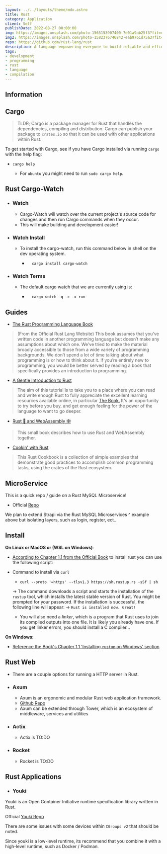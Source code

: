 ```yaml
---
layout: ../../layouts/theme/mdx.astro
title: Rust
category: Application
client: Self
publishDate: 2022-08-27 00:00:00
img: https://images.unsplash.com/photo-1565153907400-7e01a9ab25f3?fit=crop&w=1400&h=700&q=75
img2: https://images.unsplash.com/photo-1582376746842-eab9761d75a3?fit=crop&w=1400&h=700&q=75
repo: https://github.com/rust-lang/rust
description: A language empowering everyone to build reliable and efficient software.
tags:
- development
- programming
- rust
- language
- compilation
---
```


## Information



## Cargo

> TLDR; Cargo is a package manager for Rust that handles the dependencies, compiling and distribution. Cargo can publish your package to `crates.io` so that it can be used with other applications within Rust.

To get started with Cargo, see if you have Cargo installed via running `cargo` with the help flag:

  - ```shell
    cargo help 
    ```  
    - For `ubuntu` you might need to run `sudo cargo help`.

## Rust Cargo-Watch

- ### Watch

  - Cargo-Watch will watch over the current project's source code for changes and then run Cargo commands when they occur.
  - This will make building and development easier!

- ### Watch Install

  - To install the cargo-watch, run this command below in shell on the dev operating system.

    - ```shell
        cargo install cargo-watch
        ```

- ### Watch Terms

  - The default cargo watch that we are currently using is:

    - ```shell
        cargo watch -q -c -x run
        ```

## Guides

- [The Rust Programming Language Book](https://doc.rust-lang.org/stable/book/title-page.html)

> (From the Official Rust Lang Website)
> This book assumes that you’ve written code in another programming language but doesn’t
> make any assumptions about which one. We’ve tried to make the material broadly accessible
> to those from a wide variety of programming backgrounds. We don’t spend a lot of time talking
> about what programming is or how to think about it. If you’re entirely new to programming, you
> would be better served by reading a book that specifically provides an introduction to programming.

- [A Gentle Introduction to Rust](https://stevedonovan.github.io/rust-gentle-intro/)

> The aim of this tutorial is to take you to a place where you can read and write enough Rust to
> fully appreciate the excellent learning resources available online, in particular
> [The Book.](https://doc.rust-lang.org/stable/book/title-page.html)
> It's an opportunity to try before you buy, and get enough feeling for the power of the language to want to go deeper.

- [Rust 🦀 and WebAssembly 🕸](https://rustwasm.github.io/book/)

> This small book describes how to use Rust and WebAssembly together.

- [Cookin' with Rust](https://rust-lang-nursery.github.io/rust-cookbook/intro.html)

> This Rust Cookbook is a collection of simple examples that demonstrate good practices to accomplish common
> programming tasks, using the crates of the Rust ecosystem.

## MicroService

This is a quick repo / guide on a Rust MySQL Microservice!

- Official [Repo](https://github.com/second-state/microservice-rust-mysql)

We plan to extend Strapi via the Rust MySQL Microservices ^ example above but isolating layers, such as login, register, ect..

## Install

**On Linux or MacOS or (WSL on Windows)**:

- [According to Chapter 1.1 from the Official Book](https://doc.rust-lang.org/stable/book/ch01-01-installation.html) to install rust you can use the following script:

- Command to install via `curl`

  - ```shell
    curl --proto '=https' --tlsv1.3 https://sh.rustup.rs -sSf | sh
    ```

  -> The command downloads a script and starts the installation of the `rustup` tool, which installs the latest stable version of Rust. You might be prompted for your password. If the installation is successful, the following line will appear:
    -> ```Rust is installed now. Great!```
  - You will also need a *linker*, which is a program that Rust uses to join its compiled outputs into one file. It is likely you already have one. If you get linker errors, you should install a C compiler...

**On Windows**:

- [Reference the Book's Chapter 1.1 'Installing `rustup` on Windows' section](https://doc.rust-lang.org/stable/book/ch01-01-installation.html#installing-rustup-on-windows)

## Rust Web

- There are a couple options for running a HTTP server in Rust.

- ### Axum
  
  - Axum is an ergonomic and modular Rust web application framework.
  - [Github Repo](https://github.com/tokio-rs/axum)
  - Axum can be extended through Tower, which is an ecosystem of middleware, services and utilities

- ### Actix

  - Actix is TO:DO

- ### Rocket

  - Rocket is TO:DO

## Rust Applications

- ### Youki

Youki is an Open Container Initiative runtime specification library written in Rust.

Official [Youki Repo](https://github.com/containers/youki)

There are some issues with some devices within `CGroups v2` that should be noted.

Since youki is a low-level runtime, its recommend that you combine it with a high-level runtime, such as Docker / Podman.
